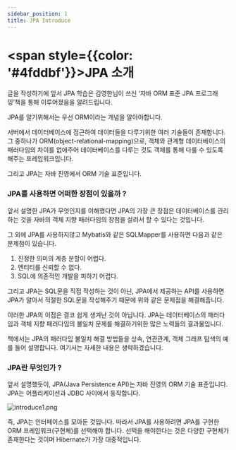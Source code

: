 ```yaml
---
sidebar_position: 1
title: JPA Introduce
---
```



# <span style={{color: '#4fddbf'}}>JPA 소개</span>

글을 작성하기에 앞서 JPA 학습은 김영한님이 쓰신 ‘자바 ORM 표준 JPA 프로그래밍’책을 통해 이루어졌음을 알려드립니다.

JPA를 알기위해서는 우선 ORM이라는 개념을 알아야합니다.

서버에서 데이터베이스에 접근하여 데이터들을 다루기위한 여러 기술들이 존재합니다. 그 중하나가 ORM(object-relational-mapping)으로, 객체와 관계형 데이터베이스의 패러다임의 차이를 없애주어 데이터베이스를 다루는 것도 객체를 통해 다룰 수 있도록 해주는 프레임워크입니다.

그리고 JPA는 자바 진영에서 ORM 기술 표준입니다.

### JPA를 사용하면 어떠한 장점이 있을까 ?

앞서 설명한 JPA가 무엇인지를 이해했다면 JPA의 가장 큰 장점은 데이터베이스를 관리하는 것을 자바의 객체 지향 패러다임의 장점을 살려서 할 수 있다는 것입니다.

그 외에 JPA를 사용하지않고 Mybatis와 같은 SQLMapper를 사용하면 다음과 같은 문제점이 있습니다.

1. 진정한 의미의 계층 분할이 어렵다.
2. 엔티티를 신뢰할 수 없다.
3. SQL에 의존적인 개발을 피하기 어렵다.

그리고 JPA는 SQL문을 직접 작성하는 것이 아닌, JPA에서 제공하는 API를 사용하면 JPA가 알아서 적절한 SQL문을 작성해주기 때문에 위와 같은 문제점을 해결해줍니다.

이러한 JPA의 이점은 결코 쉽게 생겨난 것이 아닙니다. JPA는 데이터베이스의 패러다임과 객체 지향 패러다임의 불일치 문제를 해결하기위한 많은 노력들의 결과물입니다.

책에서는 JPA의 패러다임 불일치 해결 방법들을 상속,  연관관계, 객체 그래프 탐색의 예를 들어 설명합니다. 여기서는 자세한 내용은 생략하겠습니다.

### JPA란 무엇인가 ?

앞서 설명했듯이, JPA(Java Persistence API)는  자바 진영의 ORM 기술 표준입니다. JPA는 어플리케이션과 JDBC 사이에서 동작합니다.

![introduce1.png](image/introduce1.png)

즉, JPA는 인터페이스를 모아둔 것입니다. 따라서 JPA를 사용하려면 JPA를 구현한 ORM 프레임워크(구현체)를 선택해야 합니다. 선택을 해야한다는 것은 다양한 구현체가 존재한다는 것이며 Hibernate가 가장 대중적입니다.